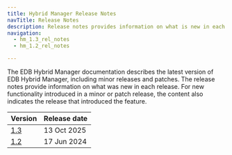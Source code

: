 ```yaml
---
title: Hybrid Manager Release Notes
navTitle: Release Notes
description: Release notes provides information on what is new in each release of Hybrid Manager.
navigation:
  - hm_1.3_rel_notes
  - hm_1.2_rel_notes

---
```


The EDB Hybrid Manager documentation describes the latest version of EDB Hybrid Manager, including minor releases and patches. The release notes provide information on what was new in each release. For new functionality introduced in a minor or patch release, the content also indicates the release that introduced the feature.

| Version                 | Release date |
|-------------------------|--------------|
| [1.3](hm_1.3_rel_notes) | 13 Oct 2025  |
| [1.2](hm_1.2_rel_notes) | 17 Jun 2024  |
